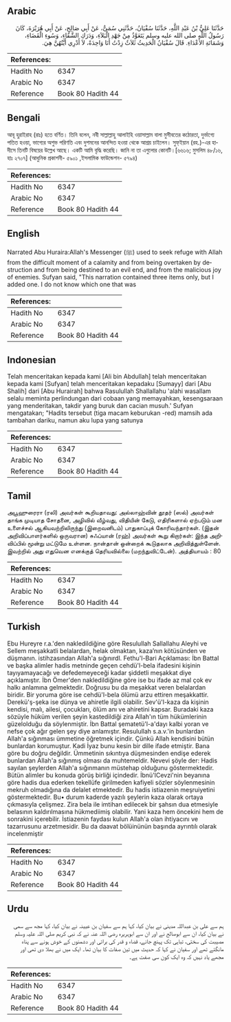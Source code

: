 ## Arabic


<div dir="rtl" lang="ar" style={{fontSize:'larger',backgroundColor:'#f8f9fa',padding:20}}>
حَدَّثَنَا عَلِيُّ بْنُ عَبْدِ اللَّهِ، حَدَّثَنَا سُفْيَانُ، حَدَّثَنِي سُمَىٌّ، عَنْ أَبِي صَالِحٍ، عَنْ أَبِي هُرَيْرَةَ، كَانَ رَسُولُ اللَّهِ صلى الله عليه وسلم يَتَعَوَّذُ مِنْ جَهْدِ الْبَلاَءِ، وَدَرَكِ الشَّقَاءِ، وَسُوءِ الْقَضَاءِ، وَشَمَاتَةِ الأَعْدَاءِ‏.‏ قَالَ سُفْيَانُ الْحَدِيثُ ثَلاَثٌ زِدْتُ أَنَا وَاحِدَةً، لاَ أَدْرِي أَيَّتُهُنَّ هِيَ‏.‏
</div>
<div style={{backgroundColor:'#f8f9fa',padding:20, marginBottom: 10}}><table> <thead> <tr> <th>References:</th> <th></th> </tr> </thead> <tbody><tr><td>Hadith No</td><td>6347</td></tr><tr><td>Arabic No</td><td>6347</td></tr><tr><td>Reference</td><td>Book 80 Hadith 44</td></tr></tbody></table></div>

## Bengali


<div dir="ltr" lang="bn" style={{fontSize:'larger',backgroundColor:'#f8f9fa',padding:20}}>
আবূ হুরাইরাহ (রাঃ) হতে বর্ণিত। তিনি বলেন, নবী সাল্লাল্লাহু আলাইহি ওয়াসাল্লাম বালা মুসীবতের কঠোরতা, দুর্ভাগ্যে পতিত হওয়া, ভাগ্যের অশুভ পরিণতি এবং দুশমনের আনন্দিত হওয়া থেকে আশ্রয় চাইলেন। সুফ্ইয়ান (রহ.)-এর হাদীসে তিনটি বিষয়ের উল্লেখ আছে। একটি আমি বৃদ্ধি করেছি। জানি না তা এগুলোর কোনটি।[৬৬১৬; মুসলিম ৪৮/১৬, হাঃ ২৭০৭] (আধুনিক প্রকাশনী- ৫৯০১ ,ইসলামিক ফাউন্ডেশন- ৫৭৯৪)
</div>
<div style={{backgroundColor:'#f8f9fa',padding:20, marginBottom: 10}}><table> <thead> <tr> <th>References:</th> <th></th> </tr> </thead> <tbody><tr><td>Hadith No</td><td>6347</td></tr><tr><td>Arabic No</td><td>6347</td></tr><tr><td>Reference</td><td>Book 80 Hadith 44</td></tr></tbody></table></div>

## English


<div dir="ltr" lang="en" style={{fontSize:'larger',backgroundColor:'#f8f9fa',padding:20}}>
Narrated Abu Huraira:Allah's Messenger (ﷺ) used to seek refuge with Allah from the difficult moment of a calamity and from being overtaken by destruction and from being destined to an evil end, and from the malicious joy of enemies. Sufyan said, "This narration contained three items only, but I added one. I do not know which one that was
</div>
<div style={{backgroundColor:'#f8f9fa',padding:20, marginBottom: 10}}><table> <thead> <tr> <th>References:</th> <th></th> </tr> </thead> <tbody><tr><td>Hadith No</td><td>6347</td></tr><tr><td>Arabic No</td><td>6347</td></tr><tr><td>Reference</td><td>Book 80 Hadith 44</td></tr></tbody></table></div>

## Indonesian


<div dir="ltr" lang="id" style={{fontSize:'larger',backgroundColor:'#f8f9fa',padding:20}}>
Telah menceritakan kepada kami [Ali bin Abdullah] telah menceritakan kepada kami [Sufyan] telah menceritakan kepadaku [Sumayy] dari [Abu Shalih] dari [Abu Hurairah] bahwa Rasulullah Shallallahu 'alahi wasallam selalu meminta perlindungan dari cobaan yang memayahkan, kesengsaraan yang menderitakan, takdir yang buruk dan cacian musuh.' Sufyan mengatakan; "Hadits tersebut (tiga macam keburukan -red) mamsih ada tambahan dariku, namun aku lupa yang satunya
</div>
<div style={{backgroundColor:'#f8f9fa',padding:20, marginBottom: 10}}><table> <thead> <tr> <th>References:</th> <th></th> </tr> </thead> <tbody><tr><td>Hadith No</td><td>6347</td></tr><tr><td>Arabic No</td><td>6347</td></tr><tr><td>Reference</td><td>Book 80 Hadith 44</td></tr></tbody></table></div>

## Tamil


<div dir="ltr" lang="ta" style={{fontSize:'larger',backgroundColor:'#f8f9fa',padding:20}}>
அபூஹுரைரா (ரலி) அவர்கள் கூறியதாவது: அல்லாஹ்வின் தூதர் (ஸல்) அவர்கள் தாங்க முடியாத சோதனை, அழிவில் வீழ்வது, விதியின் கேடு, எதிரிகளால் ஏற்படும் மன உளைச்சல் ஆகியவற்றிலிருந்து (இறைவனிடம்) பாதுகாப்புக் கோரிவந்தார்கள். (இதன் அறிவிப்பாளர்களில் ஒருவரான) சுஃப்யான் (ரஹ்) அவர்கள் கூறு கிறார்கள்: இந்த அறிவிப்பில் மூன்று மட்டுமே உள்ளன. நான்தான் ஒன்றைக் கூடுதலாக அறிவித்துள்ளேன். இவற்றில் அது எதுவென எனக்குத் தெரியவில்லை (மறந்துவிட்டேன்). அத்தியாயம் : 80
</div>
<div style={{backgroundColor:'#f8f9fa',padding:20, marginBottom: 10}}><table> <thead> <tr> <th>References:</th> <th></th> </tr> </thead> <tbody><tr><td>Hadith No</td><td>6347</td></tr><tr><td>Arabic No</td><td>6347</td></tr><tr><td>Reference</td><td>Book 80 Hadith 44</td></tr></tbody></table></div>

## Turkish


<div dir="ltr" lang="tr" style={{fontSize:'larger',backgroundColor:'#f8f9fa',padding:20}}>
Ebu Hureyre r.a.'den nakledildiğine göre Resulullah Sallallahu Aleyhi ve Sellem meşakkatli belalardan, helak olmaktan, kaza’nın kötüsünden ve düşmanın. istihzasından Allah'a sığınırdl. Fethu'l-Bari Açıklaması: İbn BattaI ve başka alimler hadis metninde geçen cehdü'l-bela ifadesini kişinin tayıyamayacağı ve defedemeyeceği kadar şiddetli meşakkat diye açıklamıştır. İbn Ömer'den nakledildiğine göre ise bu ifade az mal çok ev halkı anlamına gelmektedir. Doğrusu bu da meşakkat veren belalardan biridir. Bir yoruma göre ise cehdü'l-bela ölümü arzu ettiren meşakkattir. Derekü'ş-şeka ise dünya ve ahiretle ilgili olabilir. Sev'ü'l-kaza da kişinin kendisi, malı, ailesi, çocukları, ölüm anı ve ahiretini kapsar. Buradaki kaza sözüyle hüküm verilen şeyin kastedildiği zira Allah'ın tüm hükümlerinin güzelolduğu da söylenmiştir. İbn Battal şematetü'l-a'dayı kalbi yoran ve nefse çok ağır gelen şey diye anlamıştır. Resulullah s.a.v.'in bunlardan Allah'a sığınması ümmetine öğretmek içindir. Çünkü Allah kendisini bütün bunlardan korumuştur. Kadi İyaz bunu kesin bir dille ifade etmiştir. Bana göre bu doğru değildir. Ümmetinin sıkıntıya düşmesinden endişe ederek bunlardan Allah'a sığınmış olması da muhtemeldir. Nevevi şöyle der: Hadis sayılan şeylerden Allah'a sığınmanın müstehap olduğunu göstermektedir. Bütün alimler bu konuda görüş birliği içindedir. İbnü'lCevzi'nin beyanına göre hadis dua ederken tekellüfe girilmeden kafiyeli sözler söylenmesinin mekruh olmadığına da delalet etmektedir. Bu hadis istiazenin meşruiyetini göstermektedir. Bu• durum kaderde yazılı şeylerin kaza olarak ortaya çıkmasıyla çelişmez. Zira bela ile imtihan edilecek bir şahsın dua etmesiyle belasının kaldırılmasına hükmediimiş olabilir. Yani kaza hem öncekini hem de sonrakini içerebilir. İstiazenin faydası kulun Allah'a olan ihtiyacını ve tazarrusunu arzetmesidir. Bu da daavat bölüinünün başında ayrıntılı olarak incelenmiştir
</div>
<div style={{backgroundColor:'#f8f9fa',padding:20, marginBottom: 10}}><table> <thead> <tr> <th>References:</th> <th></th> </tr> </thead> <tbody><tr><td>Hadith No</td><td>6347</td></tr><tr><td>Arabic No</td><td>6347</td></tr><tr><td>Reference</td><td>Book 80 Hadith 44</td></tr></tbody></table></div>

## Urdu


<div dir="rtl" lang="ur" style={{fontSize:'larger',backgroundColor:'#f8f9fa',padding:20}}>
ہم سے علی بن عبداللہ مدینی نے بیان کیا، کہا ہم سے سفیان بن عیینہ نے بیان کیا، کہا مجھ سے سمی نے بیان کیا، ان سے ابوصالح نے اور ان سے ابوہریرہ رضی اللہ عنہ نے کہ نبی کریم صلی اللہ علیہ وسلم مصیبت کی سختی، تباہی تک پہنچ جانے، قضاء و قدر کی برائی اور دشمنوں کے خوش ہونے سے پناہ مانگتے تھے اور سفیان نے کہا کہ حدیث میں تین صفات کا بیان تھا۔ ایک میں نے بھلا دی تھی اور مجھے یاد نہیں کہ وہ ایک کون سی صفت ہے۔
</div>
<div style={{backgroundColor:'#f8f9fa',padding:20, marginBottom: 10}}><table> <thead> <tr> <th>References:</th> <th></th> </tr> </thead> <tbody><tr><td>Hadith No</td><td>6347</td></tr><tr><td>Arabic No</td><td>6347</td></tr><tr><td>Reference</td><td>Book 80 Hadith 44</td></tr></tbody></table></div>